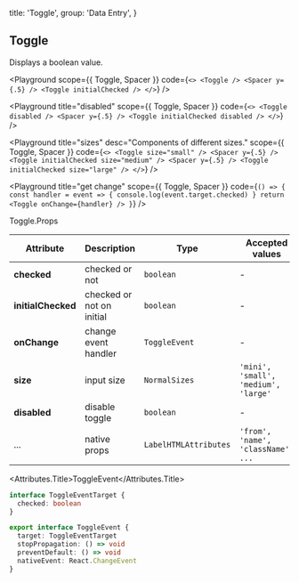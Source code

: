 
  title: 'Toggle',
  group: 'Data Entry',
}

## Toggle

Displays a boolean value.

<Playground
  scope={{ Toggle, Spacer }}
  code={`
<>
  <Toggle />
  <Spacer y={.5} />
  <Toggle initialChecked />
</>
`}
/>

<Playground
  title="disabled"
  scope={{ Toggle, Spacer }}
  code={`
<>
  <Toggle disabled />
  <Spacer y={.5} />
  <Toggle initialChecked disabled />
</>
`}
/>

<Playground
  title="sizes"
  desc="Components of different sizes."
  scope={{ Toggle, Spacer }}
  code={`
<>
  <Toggle size="small" />
  <Spacer y={.5} />
  <Toggle initialChecked size="medium" />
  <Spacer y={.5} />
  <Toggle initialChecked size="large" />
</>
`}
/>

<Playground
  title="get change"
  scope={{ Toggle, Spacer }}
  code={`
() => {
  const handler = event => {
    console.log(event.target.checked)
  }
  return <Toggle onChange={handler} />
}
`}
/>

<Attributes edit="/pages/en-us/components/toggle.mdx">
<Attributes.Title>Toggle.Props</Attributes.Title>

| Attribute          | Description               | Type                  | Accepted values                      | Default  |
| ------------------ | ------------------------- | --------------------- | ------------------------------------ | -------- |
| **checked**        | checked or not            | `boolean`             | -                                    | -        |
| **initialChecked** | checked or not on initial | `boolean`             | -                                    | `false`  |
| **onChange**       | change event handler      | `ToggleEvent`         | -                                    | -        |
| **size**           | input size                | `NormalSizes`         | `'mini', 'small', 'medium', 'large'` | `medium` |
| **disabled**       | disable toggle            | `boolean`             | -                                    | `false`  |
| ...                | native props              | `LabelHTMLAttributes` | `'from', 'name', 'className', ...`   | -        |

<Attributes.Title>ToggleEvent</Attributes.Title>

```ts
interface ToggleEventTarget {
  checked: boolean
}

export interface ToggleEvent {
  target: ToggleEventTarget
  stopPropagation: () => void
  preventDefault: () => void
  nativeEvent: React.ChangeEvent
}
```

</Attributes>


